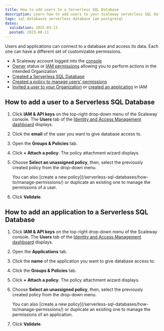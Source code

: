 ```yaml
---
title: How to add users to a Serverless SQL Database
description: Learn how to add users to your Scaleway serverless SQL database.
tags: sql-databases serverless database iam postgresql
dates:
  validation: 2025-03-13
  posted: 2023-08-11
---
```



Users and applications can connect to a database and access its data. Each one can have a different set of customizable permissions.

<Requirements />

- A Scaleway account logged into the [console](https://console.scaleway.com)
- [Owner](/iam/concepts/#owner) status or [IAM permissions](/iam/concepts/#permission) allowing you to perform actions in the intended Organization
- [Created a Serverless SQL Database](/serverless-sql-databases/how-to/create-a-database/)
- [Created a policy to manage users' permissions](/serverless-sql-databases/how-to/manage-permissions/)
- [Invited a user to your Organization](/iam/how-to/invite-user-to-orga/) or [created an application](/iam/how-to/create-application/) in IAM

## How to add a user to a Serverless SQL Database

1. Click **IAM & API keys** on the top-right drop-down menu of the Scaleway console. The **Users** tab of the [Identity and Access Management dashboard](https://console.scaleway.com/iam/users) displays.

2. Click the **email** of the user you want to give database access to.

3. Open the **Groups & Policies** tab.

4. Click **+ Attach a policy**. The policy attachment wizard displays.

5. Choose **Select an unassigned policy**, then, select the previously created policy from the drop-down menu.

    <Message type="note">
        You can also [create a new policy](/serverless-sql-databases/how-to/manage-permissions/) or duplicate an existing one to manage the permissions of a user.
    </Message>

6. Click **Validate**.

## How to add an application to a Serverless SQL Database

1. Click **IAM & API keys** on the top-right drop-down menu of the Scaleway console. The **Users** tab of the [Identity and Access Management dashboard](https://console.scaleway.com/iam/users) displays.

2. Open the **Applications** tab.

3. Click the **name** of the application you want to give database access to.

4. Click the **Groups & Policies** tab.

5. Click **+ Attach a policy**. The policy attachment wizard displays.

6. Choose **Select an unassigned policy**, then, select the previously created policy from the drop-down menu.

    <Message type="note">
        You can also [create a new policy](/serverless-sql-databases/how-to/manage-permissions/) or duplicate an existing one to manage the permissions of an application.
    </Message>

7. Click **Validate**.


